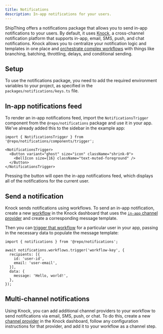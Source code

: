 ```yaml
---
title: Notifications
description: In-app notifications for your users.
---
```


ShipThing offers a notifications package that allows you to send in-app notifications to your users. By default, it uses [Knock](https://knock.app/), a cross-channel notification platform that supports in-app, email, SMS, push, and chat notifications. Knock allows you to centralize your notification logic and templates in one place and [orchestrate complex workflows](https://docs.knock.app/designing-workflows/overview) with things like branching, batching, throttling, delays, and conditional sending.

## Setup

To use the notifications package, you need to add the required environment variables to your project, as specified in the `packages/notifications/keys.ts` file.

## In-app notifications feed

To render an in-app notifications feed, import the `NotificationsTrigger` component from the `@repo/notifications` package and use it in your app. We've already added this to the sidebar in the example app:

```tsx apps/app/app/(authenticated)/components/sidebar.tsx
import { NotificationsTrigger } from '@repo/notifications/components/trigger';

<NotificationsTrigger>
  <Button variant="ghost" size="icon" className="shrink-0">
    <BellIcon size={16} className="text-muted-foreground" />
  </Button>
</NotificationsTrigger>
```

Pressing the button will open the in-app notifications feed, which displays all of the notifications for the current user.

## Send a notification

Knock sends notifications using workflows. To send an in-app notification, create a new [workflow](https://docs.knock.app/concepts/workflows) in the Knock dashboard that uses the [`in-app` channel provider](https://docs.knock.app/integrations/in-app/knock) and create a corresponding message template.

Then you can [trigger that workflow](https://docs.knock.app/send-notifications/triggering-workflows) for a particular user in your app, passing in the necessary data to populate the message template:

```tsx notify.ts
import { notifications } from '@repo/notifications';

await notifications.workflows.trigger('workflow-key', {
  recipients: [{
    id: 'user-id',
    email: 'user-email',
  }],
  data: {
    message: 'Hello, world!',
  },
});
```

## Multi-channel notifications

Using Knock, you can add additional channel providers to your workflow to send notifications via email, SMS, push, or chat. To do this, create a new [channel provider](https://docs.knock.app/integrations) in the Knock dashboard, follow any configuration instructions for that provider, and add it to your workflow as a channel step.
